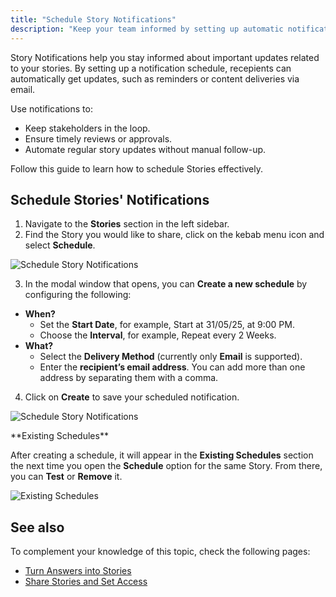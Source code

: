 ```yaml
---
title: "Schedule Story Notifications"
description: "Keep your team informed by setting up automatic notifications for your Stories. Define when and how updates are sent, ensuring the right people receive the right information at the right time."
---
```


Story Notifications help you stay informed about important updates related to your stories. By setting up a notification schedule, recepients can automatically get updates, such as reminders or content deliveries via email.

Use notifications to:

- Keep stakeholders in the loop.
- Ensure timely reviews or approvals.
- Automate regular story updates without manual follow-up.

Follow this guide to learn how to schedule Stories effectively.

## Schedule Stories' Notifications

1. Navigate to the **Stories** section in the left sidebar.
2. Find the Story you would like to share, click on the kebab menu icon and select **Schedule**.

![Schedule Story Notifications](/images/schedule-story-notifications.png)

3. In the modal window that opens, you can **Create a new schedule** by configuring the following:

- **When?**
  - Set the **Start Date**, for example, Start at 31/05/25, at 9:00 PM.
  - Choose the **Interval**, for example, Repeat every 2 Weeks.
- **What?**
  - Select the **Delivery Method** (currently only **Email** is supported).
  - Enter the **recipient’s email address**. You can add more than one address by separating them with a comma.

4. Click on **Create** to save your scheduled notification.

![Schedule Story Notifications](/images/schedule-story-notifications-04.png)

<Note>
  **Existing Schedules**

  After creating a schedule, it will appear in the **Existing Schedules** section the next time you open the **Schedule** option for the same Story.
  From there, you can **Test** or **Remove** it.

  ![Existing Schedules](/images/existingschedules.png)
</Note>

## See also

To complement your knowledge of this topic, check the following pages:

- [Turn Answers into Stories](using-wisdom-ai-everyday/turn-answers-into-stories)
- [Share Stories and Set Access](/using-wisdom-ai-everyday/share-stories-and-set-access)